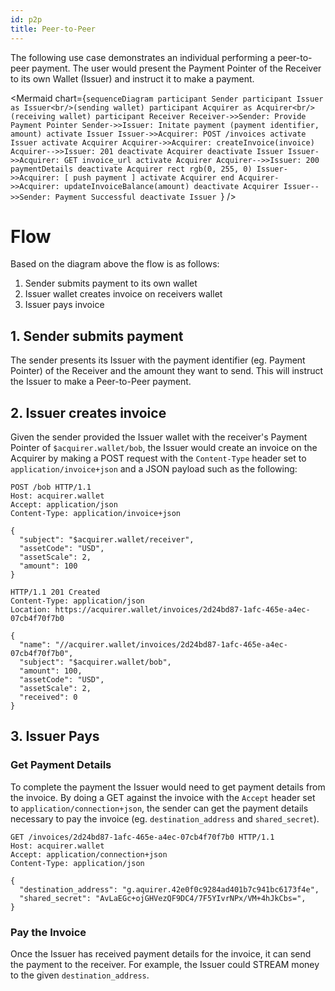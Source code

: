 ```yaml
---
id: p2p
title: Peer-to-Peer
---
```


The following use case demonstrates an individual performing a peer-to-peer payment. The user would present the 
Payment Pointer of the Receiver to its own Wallet (Issuer) and instruct it to make a payment. 

<Mermaid chart={`sequenceDiagram
participant Sender
participant Issuer as Issuer<br/>(sending wallet)
participant Acquirer as Acquirer<br/>(receiving wallet)
participant Receiver
Receiver->>Sender: Provide Payment Pointer
Sender->>Issuer: Initate payment (payment identifier, amount)
activate Issuer
Issuer->>Acquirer: POST /invoices
activate Issuer
activate Acquirer
Acquirer->>Acquirer: createInvoice(invoice)
Acquirer-->>Issuer: 201
deactivate Acquirer
deactivate Issuer
Issuer->>Acquirer: GET invoice_url
activate Acquirer
Acquirer-->>Issuer: 200 paymentDetails
deactivate Acquirer
rect rgb(0, 255, 0)
    Issuer->>Acquirer: [ push payment ]
    activate Acquirer
end
Acquirer->>Acquirer: updateInvoiceBalance(amount)
deactivate Acquirer
Issuer-->>Sender: Payment Successful
deactivate Issuer
`}
/>

# Flow

Based on the diagram above the flow is as follows:
1. Sender submits payment to its own wallet
2. Issuer wallet creates invoice on receivers wallet
3. Issuer pays invoice

## 1. Sender submits payment

The sender presents its Issuer with the payment identifier (eg. Payment Pointer) of the Receiver and the amount they want to send. 
This will instruct the Issuer to make a Peer-to-Peer payment.

## 2. Issuer creates invoice 

Given the sender provided the Issuer wallet with the receiver's Payment Pointer of `$acquirer.wallet/bob`,
the Issuer would create an invoice on the Acquirer by making a POST request with the 
`Content-Type` header set to `application/invoice+json` and a JSON payload such as the following:

```http
POST /bob HTTP/1.1
Host: acquirer.wallet
Accept: application/json
Content-Type: application/invoice+json

{
  "subject": "$acquirer.wallet/receiver",
  "assetCode": "USD",
  "assetScale": 2,
  "amount": 100
}
```

```http
HTTP/1.1 201 Created
Content-Type: application/json
Location: https://acquirer.wallet/invoices/2d24bd87-1afc-465e-a4ec-07cb4f70f7b0

{
  "name": "//acquirer.wallet/invoices/2d24bd87-1afc-465e-a4ec-07cb4f70f7b0",
  "subject": "$acquirer.wallet/bob",
  "amount": 100,
  "assetCode": "USD",
  "assetScale": 2,
  "received": 0
}
```

## 3. Issuer Pays

### Get Payment Details

To complete the payment the Issuer would need to get payment details from the invoice. By doing a GET against
the invoice with the `Accept` header set to `application/connection+json`, the sender can get the 
payment details necessary to pay the invoice (eg. `destination_address` and `shared_secret`).

```http
GET /invoices/2d24bd87-1afc-465e-a4ec-07cb4f70f7b0 HTTP/1.1
Host: acquirer.wallet
Accept: application/connection+json
Content-Type: application/json

{
  "destination_address": "g.aquirer.42e0f0c9284ad401b7c941bc6173f4e",
  "shared_secret": "AvLaEGc+ojGHVezQF9DC4/7F5YIvrNPx/VM+4hJkCbs=",
}
```

### Pay the Invoice
Once the Issuer has received payment details for the invoice, it can send the payment
to the receiver. For example, the Issuer could STREAM money to the given `destination_address`.
